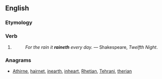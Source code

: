 ==English==

===Etymology===
{{suffix|en|rain|eth}}

===Verb===
{{head|en|verb form}}

# {{en-archaic third-person singular of|rain}}
#: ''For the rain it '''raineth''' every day.'' &mdash; Shakespeare, ''Twelfth Night''.

===Anagrams===
* [[Athirne#English|Athirne]], [[hairnet#English|hairnet]], [[inearth#English|inearth]], [[inheart#English|inheart]], [[Rhetian#English|Rhetian]], [[Tehrani#English|Tehrani]], [[therian#English|therian]]